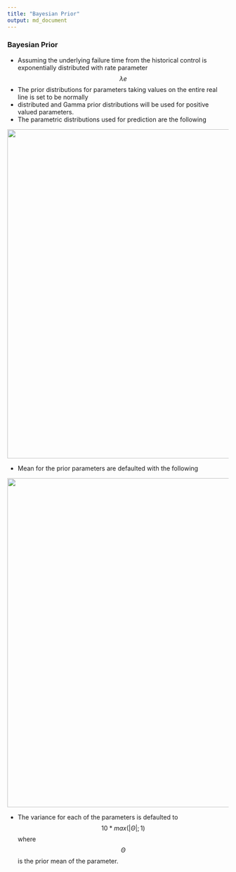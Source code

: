 ```yaml
---
title: "Bayesian Prior"
output: md_document
---
```


### Bayesian Prior
  * Assuming the underlying failure time from the historical control is exponentially distributed with rate parameter $$\lambda e$$
  * The prior distributions for parameters taking values on the entire real line is set to be  normally 
  *	distributed and Gamma prior distributions will be used for positive valued parameters.
  * The parametric distributions used for prediction are the following
  
<img src="/images/table_1.png" width="750">
  
  * Mean for the prior parameters are defaulted with the following
  
<img src="/images/table_2.png" width="750">

  * The variance for each of the parameters is defaulted to $$10 * max(\left | \Theta  \right |; 1)$$ where $$\Theta$$ is the prior mean of the parameter.